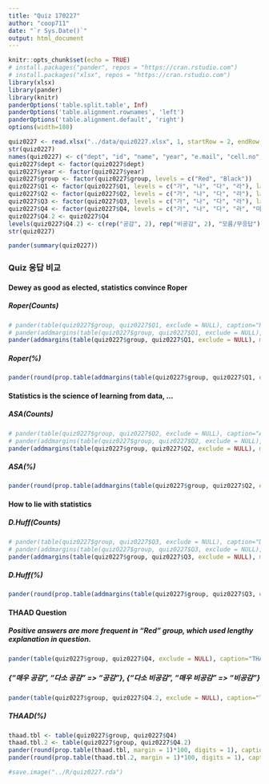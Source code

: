 ```yaml
---
title: "Quiz 170227"
author: "coop711"
date: "`r Sys.Date()`"
output: html_document
---
```


```r
knitr::opts_chunk$set(echo = TRUE)
# install.packages("pander", repos = "https://cran.rstudio.com")
# install.packages("xlsx", repos = "https://cran.rstudio.com")
library(xlsx)
library(pander)
library(knitr)
panderOptions('table.split.table', Inf)
panderOptions('table.alignment.rownames', 'left')
panderOptions('table.alignment.default', 'right')
options(width=180)
```

```r
quiz0227 <- read.xlsx("../data/quiz0227.xlsx", 1, startRow = 2, endRow = 157, colIndex = c(3:7, 9:14), colClasses=c(rep("character", 11)), stringsAsFactors=FALSE)
str(quiz0227)
names(quiz0227) <- c("dept", "id", "name", "year", "e.mail", "cell.no", "Q1", "Q2", "Q3", "Q4", "group")
quiz0227$dept <- factor(quiz0227$dept)
quiz0227$year <- factor(quiz0227$year)
quiz0227$group <- factor(quiz0227$group, levels = c("Red", "Black"))
quiz0227$Q1 <- factor(quiz0227$Q1, levels = c("가", "나", "다", "라"), labels = c("통계학", "통계", "자료", "통계청"))
quiz0227$Q2 <- factor(quiz0227$Q2, levels = c("가", "나", "다", "라"), labels = c("통계학", "통계", "자료", "통계청"))
quiz0227$Q3 <- factor(quiz0227$Q3, levels = c("가", "나", "다", "라"), labels = c("통계학", "통계", "자료", "통계청"))
quiz0227$Q4 <- factor(quiz0227$Q4, levels = c("가", "나", "다", "라", "마"), labels = c("매우 공감", "다소 공감", "다소 비공감", "매우 비공감", "모름/무응답"))
quiz0227$Q4.2 <- quiz0227$Q4
levels(quiz0227$Q4.2) <- c(rep("공감", 2), rep("비공감", 2), "모름/무응답")
str(quiz0227)
```

```r
pander(summary(quiz0227))
```

### Quiz 응답 비교

#### Dewey as good as elected, statistics convince Roper

##### Roper(Counts) 

```r
# pander(table(quiz0227$group, quiz0227$Q1, exclude = NULL), caption="Roper")
# pander(addmargins(table(quiz0227$group, quiz0227$Q1, exclude = NULL), margin=1), caption="Roper")
pander(addmargins(table(quiz0227$group, quiz0227$Q1, exclude = NULL), margin=1))
```

##### Roper(%)

```r
pander(round(prop.table(addmargins(table(quiz0227$group, quiz0227$Q1, exclude = NULL), margin=1), margin=1)[4,]*100, digits=1), caption="Roper")
```

#### Statistics is the science of learning from data, ...

##### ASA(Counts) 

```r
# pander(table(quiz0227$group, quiz0227$Q2, exclude = NULL), caption="ASA")
# pander(addmargins(table(quiz0227$group, quiz0227$Q2, exclude = NULL), margin=1), caption="ASA")
pander(addmargins(table(quiz0227$group, quiz0227$Q2, exclude = NULL), margin=1))
```

##### ASA(%)

```r
pander(round(prop.table(addmargins(table(quiz0227$group, quiz0227$Q2, exclude = NULL), margin=1), margin=1)[4,]*100, digits=1), caption="ASA")
```

#### How to lie with statistics

##### D.Huff(Counts) 

```r
# pander(table(quiz0227$group, quiz0227$Q3, exclude = NULL), caption="D.Huff")
# pander(addmargins(table(quiz0227$group, quiz0227$Q3, exclude = NULL), margin=1), caption="D.Huff")
pander(addmargins(table(quiz0227$group, quiz0227$Q3, exclude = NULL), margin=1))
```

##### D.Huff(%)

```r
pander(round(prop.table(addmargins(table(quiz0227$group, quiz0227$Q3, exclude = NULL), margin=1), margin=1)[4,]*100, digits=1), caption="D.Huff")
```

#### THAAD Question

##### Positive answers are more frequent in "Red" group, which used lengthy explanation in question.

```r
pander(table(quiz0227$group, quiz0227$Q4, exclude = NULL), caption="THAAD")
```

##### {"매우 공감", "다소 공감" => "공감"}, {"다소 비공감", "매우 비공감" => "비공감"}

```r
pander(table(quiz0227$group, quiz0227$Q4.2, exclude = NULL), caption="THAAD")
```

##### THAAD(%)

```r
thaad.tbl <- table(quiz0227$group, quiz0227$Q4)
thaad.tbl.2 <- table(quiz0227$group, quiz0227$Q4.2)
pander(round(prop.table(thaad.tbl, margin = 1)*100, digits = 1), caption="THAAD(단위, %)")
pander(round(prop.table(thaad.tbl.2, margin = 1)*100, digits = 1), caption = "THAAD(단위, %)")
```

```r
#save.image("../R/quiz0227.rda")
```